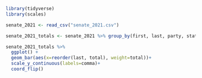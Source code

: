 ```r
library(tidyverse)
library(scales)
```


```r
senate_2021 <- read_csv("senate_2021.csv")

senate_2021_totals <- senate_2021 %>% group_by(first, last, party, state) %>% summarize(total = sum(through_june19))

```
```r
senate_2021_totals %>% 
  ggplot() +
  geom_bar(aes(x=reorder(last, total), weight=total))+
  scale_y_continuous(labels=comma)+
  coord_flip()
```

